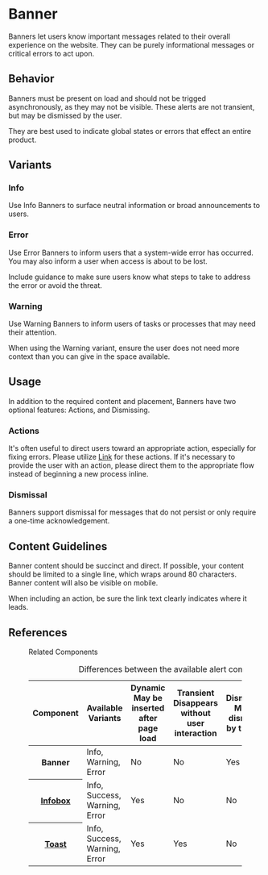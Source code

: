 
<Meta anchor />

# Banner

Banners let users know important messages related to their overall experience on the website. They can be purely informational messages or critical errors to act upon.

## Behavior

Banners must be present on load and should not be trigged asynchronously, as they may not be visible. These alerts are not transient, but may be dismissed by the user.

They are best used to indicate global states or errors that effect an entire product.

## Variants

### Info

Use Info Banners to surface neutral information or broad announcements to users.

<Canvas>
  <Story id="mui-components-alerts-banner--info" />
</Canvas>

### Error

Use Error Banners to inform users that a system-wide error has occurred. You may also inform a user when access is about to be lost.

Include guidance to make sure users know what steps to take to address the error or avoid the threat.

<Canvas>
  <Story id="mui-components-alerts-banner--error" />
</Canvas>

### Warning

Use Warning Banners to inform users of tasks or processes that may need their attention.

When using the Warning variant, ensure the user does not need more context than you can give in the space available.

<Canvas>
  <Story id="mui-components-alerts-banner--warning" />
</Canvas>

## Usage

In addition to the required content and placement, Banners have two optional features: Actions, and Dismissing.

### Actions

It's often useful to direct users toward an appropriate action, especially for fixing errors. Please utilize <a href="?path=/docs/components-link--monochrome">Link</a> for these actions. If it's necessary to provide the user with an action, please direct them to the appropriate flow instead of beginning a new process inline.

<Canvas>
  <Story id="mui-components-alerts-banner--with-link" />
</Canvas>

### Dismissal

Banners support dismissal for messages that do not persist or only require a one-time acknowledgement.

<Canvas>
  <Story id="mui-components-alerts-banner--dismissible" />
</Canvas>

## Content Guidelines

Banner content should be succinct and direct. If possible, your content should be limited to a single line, which wraps around 80 characters. Banner content will also be visible on mobile.

When including an action, be sure the link text clearly indicates where it leads.

## References

<figure class="ods-table--figure">
  <figcaption class="ods-table--figcaption">Related Components</figcaption>
  <table class="ods-table">
    <caption>Differences between the available alert components</caption>
    <thead>
      <tr>
        <th scope="column">Component</th>
        <th scope="column">Available Variants</th>
        <th scope="column">
          <span class="has-ods-tooltip">
            <abbr aria-describedby="tip-dynamic">Dynamic</abbr>
            <aside
              class="ods-tooltip is-ods-tooltip-top"
              id="tip-dynamic"
              role="tooltip"
            >
              May be inserted after page load
            </aside>
          </span>
        </th>
        <th scope="column">
          <span class="has-ods-tooltip">
            <abbr aria-describedby="tip-transient">Transient</abbr>
            <aside
              class="ods-tooltip is-ods-tooltip-top"
              id="tip-transient"
              role="tooltip"
            >
              Disappears without user interaction
            </aside>
          </span>
        </th>
        <th scope="column">
          <span class="has-ods-tooltip">
            <abbr aria-describedby="tip-dismissible">Dismissible</abbr>
            <aside
              class="ods-tooltip is-ods-tooltip-top"
              id="tip-dismissible"
              role="tooltip"
            >
              May be dismissed by the user
            </aside>
          </span>
        </th>
        <th scope="column">
          <span class="has-ods-tooltip">
            <abbr aria-describedby="tip-actionable">Actionable</abbr>
            <aside
              class="ods-tooltip is-ods-tooltip-top"
              id="tip-actionable"
              role="tooltip"
            >
              May include actions or links
            </aside>
          </span>
        </th>
      </tr>
    </thead>
    <tbody>
      <tr>
        <th scope="row">Banner</th>
        <td>Info, Warning, Error</td>
        <td>No</td>
        <td>No</td>
        <td>Yes</td>
        <td>Yes</td>
      </tr>
      <tr>
        <th scope="row">
          <a href="?path=/docs/mui-components-alerts-infobox--info#infobox">
            Infobox
          </a>
        </th>
        <td>Info, Success, Warning, Error</td>
        <td>Yes</td>
        <td>No</td>
        <td>No</td>
        <td>Yes</td>
      </tr>
      <tr>
        <th scope="row">
          <a href="?path=/docs/components-alerts-toast--info#toast">Toast</a>
        </th>
        <td>Info, Success, Warning, Error</td>
        <td>Yes</td>
        <td>Yes</td>
        <td>No</td>
        <td>No</td>
      </tr>
    </tbody>
  </table>
</figure>
